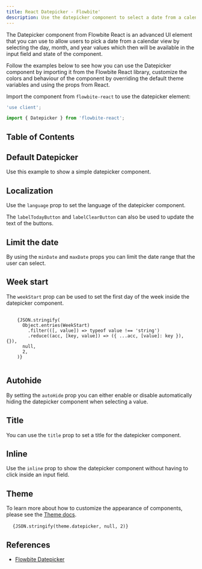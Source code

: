 ```yaml
---
title: React Datepicker - Flowbite'
description: Use the datepicker component to select a date from a calendar view based on an input element by selecting the day, month, and year values using React and Tailwind CSS
---
```



The Datepicker component from Flowbite React is an advanced UI element that you can use to allow users to pick a date from a calendar view by selecting the day, month, and year values which then will be available in the input field and state of the component.

Follow the examples below to see how you can use the Datepicker component by importing it from the Flowbite React library, customize the colors and behaviour of the component by overriding the default theme variables and using the props from React.

Import the component from `flowbite-react` to use the datepicker element:

```jsx
'use client';

import { Datepicker } from 'flowbite-react';
```

## Table of Contents

## Default Datepicker

Use this example to show a simple datepicker component.

<CodePreview title="Datepicker component">
  <Datepicker />
</CodePreview>

## Localization

Use the `language` prop to set the language of the datepicker component.

The `labelTodayButton` and `labelClearButton` can also be used to update the text of the buttons.

<CodePreview title="Datepicker component">
  <Datepicker language="pt-BR" labelTodayButton="Hoje" labelClearButton="Limpar" />
</CodePreview>

## Limit the date

By using the `minDate` and `maxDate` props you can limit the date range that the user can select.

<CodePreview title="Datepicker component">
  <Datepicker minDate={new Date(2023, 0, 1)} maxDate={new Date(2023, 3, 30)} />
</CodePreview>

## Week start

The `weekStart` prop can be used to set the first day of the week inside the datepicker component.

<pre className="language-ts">
  <code>
    {JSON.stringify(
      Object.entries(WeekStart)
        .filter(([, value]) => typeof value !== 'string')
        .reduce((acc, [key, value]) => ({ ...acc, [value]: key }), {}),
      null,
      2,
    )}
  </code>
</pre>

<CodePreview title="Datepicker component">
  <Datepicker weekStart={WeekStart.Monday} />
</CodePreview>

## Autohide

By setting the `autoHide` prop you can either enable or disable automatically hiding the datepicker component when selecting a value.

<CodePreview title="Datepicker component">
  <Datepicker autoHide={false} />
</CodePreview>

## Title

You can use the `title` prop to set a title for the datepicker component.

<CodePreview title="Datepicker component">
  <Datepicker title="Flowbite Datepicker" />
</CodePreview>

## Inline

Use the `inline` prop to show the datepicker component without having to click inside an input field.

<CodePreview title="Datepicker component">
  <Datepicker inline />
</CodePreview>

## Theme

To learn more about how to customize the appearance of components, please see the [Theme docs](/docs/customize/theme).

<pre className="language-tsx">
  <code>{JSON.stringify(theme.datepicker, null, 2)}</code>
</pre>

## References

- [Flowbite Datepicker](https://flowbite.com/docs/plugins/datepicker/)
